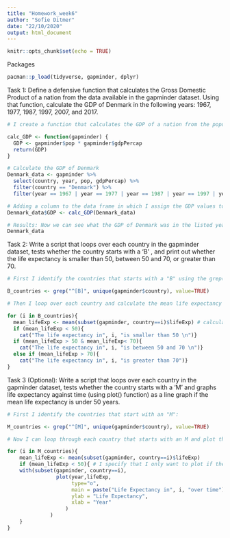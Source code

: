 ```yaml
---
title: "Homework_week6"
author: "Sofie Ditmer"
date: "22/10/2020"
output: html_document
---
```


```r
knitr::opts_chunk$set(echo = TRUE)
```

Packages
```r
pacman::p_load(tidyverse, gapminder, dplyr)
```

Task 1: Define a defensive function that calculates the Gross Domestic Product of a nation from the data available in the gapminder dataset. Using that function, calculate the GDP of Denmark in the following years: 1967, 1977, 1987, 1997, 2007, and 2017.

```r
# I create a function that calculates the GDP of a nation from the population of that nation and the GDP per capita (per individual). Hence, by multiplying the population size of a nation and the GDP per individual in that nation you will get the GDP of that nation. 

calc_GDP <- function(gapminder) {
  GDP <- gapminder$pop * gapminder$gdpPercap
  return(GDP)
}

# Calculate the GDP of Denmark
Denmark_data <- gapminder %>%
  select(country, year, pop, gdpPercap) %>%
  filter(country == "Denmark") %>%
  filter(year == 1967 | year == 1977 | year == 1987 | year == 1997 | year == 2007 | year == 2017)

# Adding a column to the data frame in which I assign the GDP values to calculated using the function I defined
Denmark_data$GDP <- calc_GDP(Denmark_data)

# Results: Now we can see what the GDP of Denmark was in the listed years
Denmark_data
```

Task 2: Write a script that loops over each country in the gapminder dataset, tests whether the country starts with a ‘B’ , and print out whether the life expectancy is smaller than 50, between 50 and 70, or greater than 70.
```r
# First I identify the countries that starts with a "B" using the grep() function. I use the regular expression ^[B] to indicate that I only want countries that start with a B and not countries that have a B somewhere in their name:

B_countries <- grep("^[B]", unique(gapminder$country), value=TRUE)

# Then I loop over each country and calculate the mean life expectancy in each country that starts with a B, because there are multiple rows for each country in different years which means that there are multiple life expectancies and I need the average. I then define what should be printed if the mean life expectancy is below 50, between 50 and 70, or above 70 respectively:

for (i in B_countries){
  mean_lifeExp <- mean(subset(gapminder, country==i)$lifeExp) # calculating the mean lifeExp 
  if (mean_lifeExp < 50){
    cat("The life expectancy in", i, "is smaller than 50 \n")}
  if (mean_lifeExp > 50 & mean_lifeExp< 70){
    cat("The life expectancy in", i, "is between 50 and 70 \n")}
  else if (mean_lifeExp > 70){
    cat("The life expectancy in", i, "is greater than 70")}
}
```

Task 3 (Optional): Write a script that loops over each country in the gapminder dataset, tests whether the country starts with a ‘M’ and graphs life expectancy against time (using plot() function) as a line graph if the mean life expectancy is under 50 years.
```r
# First I identify the countries that start with an "M":

M_countries <- grep("^[M]", unique(gapminder$country), value=TRUE)

# Now I can loop through each country that starts with an M and plot the life expectancy over time using the plot() function:

for (i in M_countries){
    mean_lifeExp <- mean(subset(gapminder, country==i)$lifeExp)
    if (mean_lifeExp < 50){ # I specify that I only want to plot if the mean lifeExp is below 50
    with(subset(gapminder, country==i),
                plot(year,lifeExp,
                     type="o",
                     main = paste("Life Expectancy in", i, "over time"),
                     ylab = "Life Expectancy",
                     xlab = "Year"
                   )
              )
    }
}
```